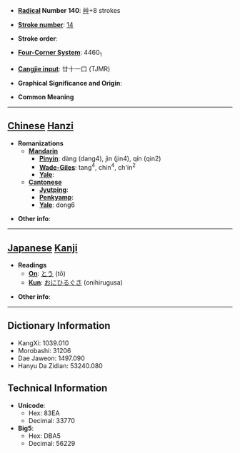 * '''[[Wiktionary:Chinese radical index| Radical]] Number 140''': [[Wiktionary:Chinese radical index 艸|艸]]+8 strokes

* '''[[Wiktionary:Chinese total strokes index|Stroke number]]''': [[Wiktionary:Chinese total strokes index 14|14]]

* '''Stroke order''': 

* '''[[Wiktionary:Chinese four corner index|Four-Corner System]]''': 4460<sub>1</sub>

* '''[[Wiktionary:Chinese Cangjie index|Cangjie input]]''': 廿十一口 (TJMR)

* '''Graphical Significance and Origin''': 

* '''Common Meaning'''

----

== [[Chinese]] [[Hanzi]] ==

* '''Romanizations'''
** '''[[Mandarin]]'''
*** '''[[Pinyin]]''': dàng (dang4), jìn (jin4), qín (qin2)
*** '''[[Wade-Giles]]''': tang<sup>4</sup>, chin<sup>4</sup>, ch'in<sup>2</sup>
*** '''[[Yale]]''': 
** '''[[Cantonese]]'''
*** '''[[Jyutping]]''':
*** '''[[Penkyamp]]''': 
*** '''[[Yale]]''': dong6

* '''Other info''': 

----

== [[Japanese]] [[Kanji]] ==

* '''Readings'''
** '''[[On]]''': [[とう]] (tō)
** '''[[Kun]]''': [[おにひるぐさ]] (onihirugusa)

* '''Other info''':  

----

== Dictionary Information ==

* KangXi: 1039.010
* Morobashi: 31206
* Dae Jaweon: 1497.090
* Hanyu Da Zidian: 53240.080

== Technical Information ==

* '''Unicode''':
** Hex: 83EA
** Decimal: 33770
* '''Big5''':
** Hex: DBA5
** Decimal: 56229